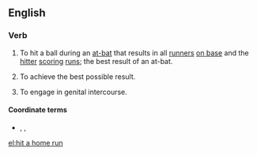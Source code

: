 ==English==

===Verb===
{{head|en|verb|head=[[hit]] a [[home]] [[run]]}}
# {{lb|en|baseball}} To hit a ball during an [[at-bat]] that results in all [[runners]] [[on base]] and the [[hitter]] [[scoring]] [[runs]]; the best result of an at-bat.
# {{lb|en|figuratively}} To achieve the best possible result.
# To engage in genital intercourse.

====Coordinate terms====
* {{sense|to engage in genital intercourse}} {{l|en|get to first base}}, {{l|en|get to second base}}, {{l|en|get to third base}}

[[el:hit a home run]]